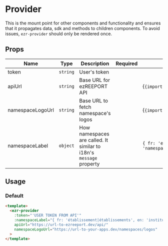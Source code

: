 
<Meta title="ezr-provider (Provider)" />

# Provider

This is the mount point for other components and functionality and ensures that it propagates
data, sdk and methods to children components. To avoid issues, `ezr-provider` should only be rendered
once.

## Props

| Name             | Type     | Description                                                        | Required | Default                                                   |
|------------------|----------|--------------------------------------------------------------------|----------|-----------------------------------------------------------|
| token            | `string` | User's token                                                       |          |                                                           |
| apiUrl           | `string` | Base URL for ezREEPORT API                                         |          | {<code>{import.meta.env.VITE_REPORT_API}</code>}          |
| namespaceLogoUrl | `string` | Base URL to fetch namespace's logos                                |          | {<code>{import.meta.env.VITE_NAMESPACES_LOGO_URL}</code>} |
| namespaceLabel   | `object` | How namespaces are called. It similar to i18n's `message` property |          | `{ fr: 'espace\|espaces', en: 'namespace\|namespaces' }`  |

## Usage

### Default

```html
<template>
  <ezr-provider
    :token="'USER TOKEN FROM API'"
    :namespaceLabel="{ fr: 'établissement|établissements', en: 'institution|institutions' }"
    apiUrl="https://url-to-ezreeport.dev/api/"
    namespaceLogoUrl="https://url-to-your-apps.dev/namespaces/logos"
  >
</template>
```